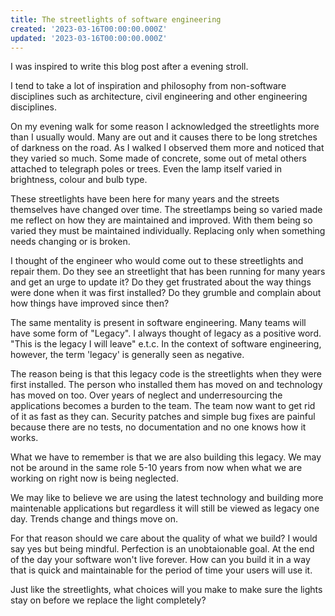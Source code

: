 ```yaml
---
title: The streetlights of software engineering
created: '2023-03-16T00:00:00.000Z'
updated: '2023-03-16T00:00:00.000Z'
---
```


I was inspired to write this blog post after a evening stroll.

I tend to take a lot of inspiration and philosophy from non-software disciplines such as architecture, civil engineering and other engineering disciplines.

On my evening walk for some reason I acknowledged the streetlights more than I usually would. Many are out and it causes there to be long stretches of darkness on the road. As I walked I observed them more and noticed that they varied so much. Some made of concrete, some out of metal others attached to telegraph poles or trees. Even the lamp itself varied in brightness, colour and bulb type.

These streetlights have been here for many years and the streets themselves have changed over time. The streetlamps being so varied made me reflect on how they are maintained and improved. With them being so varied they must be maintained individually. Replacing only when something needs changing or is broken.

I thought of the engineer who would come out to these streetlights and repair them. Do they see an streetlight that has been running for many years and get an urge to update it? Do they get frustrated about the way things were done when it was first installed? Do they grumble and complain about how things have improved since then?

The same mentality is present in software engineering. Many teams will have some form of "Legacy". I always thought of legacy as a positive word. "This is the legacy I will leave" e.t.c. In the context of software engineering, however, the term 'legacy' is generally seen as negative.

The reason being is that this legacy code is the streetlights when they were first installed. The person who installed them has moved on and technology has moved on too. Over years of neglect and underresourcing the applications becomes a burden to the team. The team now want to get rid of it as fast as they can. Security patches and simple bug fixes are painful because there are no tests, no documentation and no one knows how it works.

What we have to remember is that we are also building this legacy. We may not be around in the same role 5-10 years from now when what we are working on right now is being neglected.

We may like to believe we are using the latest technology and building more maintenable applications but regardless it will still be viewed as legacy one day. Trends change and things move on.

For that reason should we care about the quality of what we build? I would say yes but being mindful. Perfection is an unobtaionable goal. At the end of the day your software won't live forever. How can you build it in a way that is quick and maintainable for the period of time your users will use it.

Just like the streetlights, what choices will you make to make sure the lights stay on before we replace the light completely?